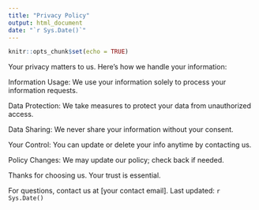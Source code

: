 ```yaml
---
title: "Privacy Policy"
output: html_document
date: "`r Sys.Date()`"
---
```


```r
knitr::opts_chunk$set(echo = TRUE)
```

Your privacy matters to us. Here's how we handle your information:

  Information Usage: We use your information solely to process your information requests.
  
  Data Protection: We take measures to protect your data from unauthorized access.
  
  Data Sharing: We never share your information without your consent.
  
  Your Control: You can update or delete your info anytime by contacting us.
  
  Policy Changes: We may update our policy; check back if needed.

Thanks for choosing us. Your trust is essential.

For questions, contact us at [your contact email].
Last updated: `r Sys.Date()`